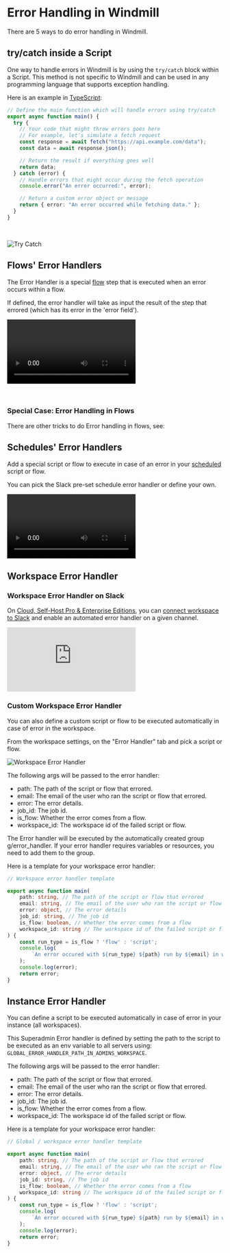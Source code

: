 
# Error Handling in Windmill

There are 5 ways to do error handling in Windmill.

## try/catch inside a Script

One way to handle errors in Windmill is by using the `try/catch` block within a Script. This method is not specific to Windmill and can be used in any programming language that supports exception handling.

Here is an example in [TypeScript](../../getting_started/0_scripts_quickstart/1_typescript_quickstart/index.mdx):

```ts
// Define the main function which will handle errors using try/catch
export async function main() {
  try {
    // Your code that might throw errors goes here
    // For example, let's simulate a fetch request
    const response = await fetch("https://api.example.com/data");
    const data = await response.json();

    // Return the result if everything goes well
    return data;
  } catch (error) {
    // Handle errors that might occur during the fetch operation
    console.error("An error occurred:", error);

    // Return a custom error object or message
    return { error: "An error occurred while fetching data." };
  }
}
```

<br />

![Try Catch](./try_catch.png)

## Flows' Error Handlers

The Error Handler is a special [flow](../../flows/1_flow_editor.mdx) step that is executed when an error occurs within a flow.

If defined, the error handler will take as input the result of the step that errored (which has its error in the 'error field').

<video
	className="border-2 rounded-xl object-cover w-full h-full dark:border-gray-800"
	controls
	src="/videos/error_handler.mp4"
/>

<br />

<div class="grid grid-cols-2 gap-6 mb-4">
	<DocCard
		title="Error Handler"
		description="Configure a script to handle errors."
		href="/docs/flows/flow_error_handler"
	/>
</div>

### Special Case: Error Handling in Flows

There are other tricks to do Error handling in flows, see:

<div class="grid grid-cols-2 gap-6 mb-4">
	<DocCard
		title="Error Handling in Flows"
		description="There are four ways to handle errors in Windmill flows."
		href="/docs/flows/error_handling"
	/>
</div>


## Schedules' Error Handlers

Add a special script or flow to execute in case of an error in your [scheduled](../1_scheduling/index.md) script or flow.

You can pick the Slack pre-set schedule error handler or define your own.

<video
	className="border-2 rounded-xl object-cover w-full h-full dark:border-gray-800"
	controls
	src="/videos/schedule_error_handler.mp4"
/>
<br/>

<div class="grid grid-cols-2 gap-6 mb-4">
	<DocCard
		title="Scheduling"
		description="Scheduling allows you to define schedules for Scripts and Flows, automatically running them at set frequencies."
		href="/docs/core_concepts/scheduling"
	/>
</div>

## Workspace Error Handler

### Workspace Error Handler on Slack

On [Cloud, Self-Host Pro & Enterprise Editions](../../misc/7_plans_details/index.mdx), you can [connect workspace to Slack](../../integrations/slack.mdx) and enable an automated error handler on a given channel.

<iframe
	style={{ aspectRatio: '16/9' }}
	src="https://www.youtube.com/embed/6QPONDONd5k?vq=1080p"
	title="Workspace Error Handler on Slack"
	frameBorder="0"
	allow="accelerometer; autoplay; clipboard-write; encrypted-media; gyroscope; picture-in-picture; web-share"
	allowFullScreen
	className="border-2 rounded-xl object-cover w-full dark:border-gray-800"
></iframe>

<br/>

### Custom Workspace Error Handler

You can also define a custom script or flow to be executed automatically in case of error in the workspace.

From the workspace settings, on the "Error Handler" tab and pick a script or flow.

![Workspace Error Handler](./workspace_error_handler.png "Workspace Error Handler")

The following args will be passed to the error handler:

- path: The path of the script or flow that errored.
- email: The email of the user who ran the script or flow that errored.
- error: The error details.
- job_id: The job id.
- is_flow: Whether the error comes from a flow.
- workspace_id: The workspace id of the failed script or flow.

The Error handler will be executed by the automatically created group g/error_handler. If your error handler requires variables or resources, you need to add them to the group.

Here is a template for your workspace error handler:

```ts
// Workspace error handler template

export async function main(
	path: string, // The path of the script or flow that errored
	email: string, // The email of the user who ran the script or flow that errored
	error: object, // The error details
	job_id: string, // The job id
	is_flow: boolean, // Whether the error comes from a flow
	workspace_id: string // The workspace id of the failed script or flow
) {
	const run_type = is_flow ? 'flow' : 'script';
	console.log(
		`An error occured with ${run_type} ${path} run by ${email} in workspace ${workspace_id}`
	);
	console.log(error);
	return error;
}
```

## Instance Error Handler

You can define a script to be executed automatically in case of error in your instance (all workspaces).

This Superadmin Error handler is defined by setting the path to the script to be executed as an env variable to all servers using: `GLOBAL_ERROR_HANDLER_PATH_IN_ADMINS_WORKSPACE`.

The following args will be passed to the error handler:

- path: The path of the script or flow that errored.
- email: The email of the user who ran the script or flow that errored.
- error: The error details.
- job_id: The job id.
- is_flow: Whether the error comes from a flow.
- workspace_id: The workspace id of the failed script or flow.

Here is a template for your workspace error handler:

```ts
// Global / workspace error handler template

export async function main(
	path: string, // The path of the script or flow that errored
	email: string, // The email of the user who ran the script or flow that errored
	error: object, // The error details
	job_id: string, // The job id
	is_flow: boolean, // Whether the error comes from a flow
	workspace_id: string // The workspace id of the failed script or flow
) {
	const run_type = is_flow ? 'flow' : 'script';
	console.log(
		`An error occured with ${run_type} ${path} run by ${email} in workspace ${workspace_id}`
	);
	console.log(error);
	return error;
}
```